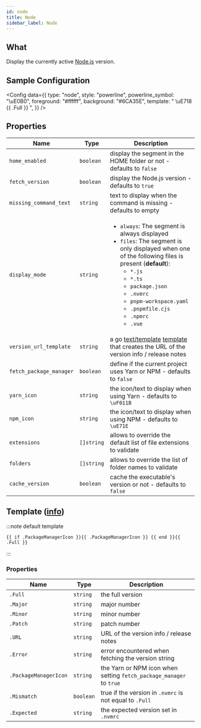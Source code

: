 ```yaml
---
id: node
title: Node
sidebar_label: Node
---
```


## What

Display the currently active [Node.js][node-js] version.

## Sample Configuration


<Config
  data={{
    type: "node",
    style: "powerline",
    powerline_symbol: "\uE0B0",
    foreground: "#ffffff",
    background: "#6CA35E",
    template: " \uE718 {{ .Full }} ",
  }}
/>

## Properties

| Name                    | Type       | Description                                                                                                                                                                                                                                                                                                                               |
| ----------------------- | ---------- | ----------------------------------------------------------------------------------------------------------------------------------------------------------------------------------------------------------------------------------------------------------------------------------------------------------------------------------------- |
| `home_enabled`          | `boolean`  | display the segment in the HOME folder or not - defaults to `false`                                                                                                                                                                                                                                                                       |
| `fetch_version`         | `boolean`  | display the Node.js version - defaults to `true`                                                                                                                                                                                                                                                                                          |
| `missing_command_text`  | `string`   | text to display when the command is missing - defaults to empty                                                                                                                                                                                                                                                                           |
| `display_mode`          | `string`   | <ul><li>`always`: The segment is always displayed</li><li>`files`: The segment is only displayed when one of the following files is present (**default**):<ul><li>`*.js`</li><li>`*.ts`</li><li>`package.json`</li><li>`.nvmrc`</li><li>`pnpm-workspace.yaml`</li><li>`.pnpmfile.cjs`</li><li>`.npmrc`</li><li>`.vue`</li></ul></li></ul> |
| `version_url_template`  | `string`   | a go [text/template][go-text-template] [template][templates] that creates the URL of the version info / release notes                                                                                                                                                                                                                     |
| `fetch_package_manager` | `boolean`  | define if the current project uses Yarn or NPM - defaults to `false`                                                                                                                                                                                                                                                                      |
| `yarn_icon`             | `string`   | the icon/text to display when using Yarn - defaults to ` \uF011B`                                                                                                                                                                                                                                                                         |
| `npm_icon`              | `string`   | the icon/text to display when using NPM - defaults to ` \uE71E`                                                                                                                                                                                                                                                                           |
| `extensions`            | `[]string` | allows to override the default list of file extensions to validate                                                                                                                                                                                                                                                                        |
| `folders`               | `[]string` | allows to override the list of folder names to validate                                                                                                                                                                                                                                                                                  |
| `cache_version`         | `boolean`  | cache the executable's version or not - defaults to `false`                                                                                                                                                                                                                                                                               |

## Template ([info][templates])

:::note default template

```template
{{ if .PackageManagerIcon }}{{ .PackageManagerIcon }} {{ end }}{{ .Full }}
```

:::

### Properties

| Name                  | Type      | Description                                                         |
| --------------------- | --------- | ------------------------------------------------------------------- |
| `.Full`               | `string`  | the full version                                                    |
| `.Major`              | `string`  | major number                                                        |
| `.Minor`              | `string`  | minor number                                                        |
| `.Patch`              | `string`  | patch number                                                        |
| `.URL`                | `string`  | URL of the version info / release notes                             |
| `.Error`              | `string`  | error encountered when fetching the version string                  |
| `.PackageManagerIcon` | `string`  | the Yarn or NPM icon when setting `fetch_package_manager` to `true` |
| `.Mismatch`           | `boolean` | true if the version in `.nvmrc` is not equal to `.Full`             |
| `.Expected`           | `string`  | the expected version set in `.nvmrc`                                |

[go-text-template]: https://golang.org/pkg/text/template/
[templates]: /docs/configuration/templates
[node-js]: https://nodejs.org
